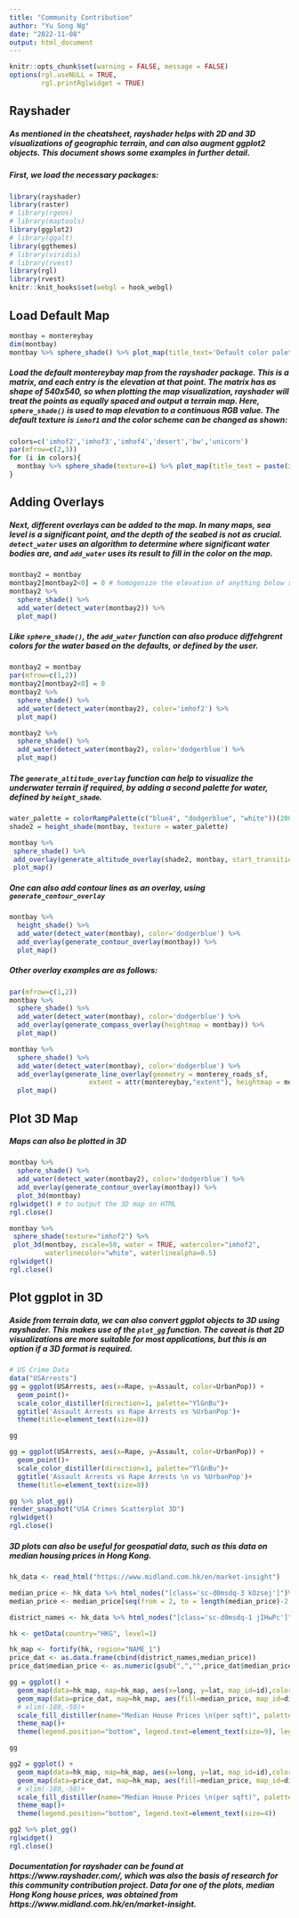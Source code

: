 ```yaml
---
title: "Community Contribution"
author: "Yu Song Ng"
date: "2022-11-08"
output: html_document
---
```


```r
knitr::opts_chunk$set(warning = FALSE, message = FALSE)
options(rgl.useNULL = TRUE,
        rgl.printRglwidget = TRUE)

```

## Rayshader

##### As mentioned in the cheatsheet, rayshader helps with 2D and 3D visualizations of geographic terrain, and can also augment ggplot2 objects. This document shows some examples in further detail.

##### First, we load the necessary packages:

```r

library(rayshader)
library(raster)
# library(rgeos)
# library(maptools)
library(ggplot2)
# library(ggalt)
library(ggthemes)
# library(viridis)
# library(rvest)
library(rgl)
library(rvest)
knitr::knit_hooks$set(webgl = hook_webgl)
```

## Load Default Map 

```r
montbay = montereybay
dim(montbay)
montbay %>% sphere_shade() %>% plot_map(title_text='Default color palette imhof1', title_bar_color='white', title_size=25)
```

##### Load the default montereybay map from the rayshader package. This is a matrix, and each entry is the elevation at that point. The  matrix has as shape of 540x540, so when plotting the map visualization, rayshader will treat the points as equally spaced and output a terrain map. Here, `sphere_shade()` is used to map elevation to a continuous RGB value. The default texture is `imhof1` and the color scheme can be changed as shown:
```r

colors=c('imhof2','imhof3','imhof4','desert','bw','unicorn')
par(mfrow=c(2,3))
for (i in colors){
  montbay %>% sphere_shade(texture=i) %>% plot_map(title_text = paste(i,'color palette'), title_bar_color='white', title_bar_alpha=0.7)
}

```

## Adding Overlays 

##### Next, different overlays can be added to the map. In many maps, sea level is a significant point, and the depth of the seabed is not as crucial. `detect_water` uses an algorithm to determine where significant water bodies are, and `add_water` uses its result to fill in the color on the map.
```r
montbay2 = montbay
montbay2[montbay2<0] = 0 # homogenize the elevation of anything below sea level
montbay2 %>%
  sphere_shade() %>%
  add_water(detect_water(montbay2)) %>%
  plot_map()
```

##### Like `sphere_shade()`, the `add_water` function can also produce diffehgrent colors for the water based on the defaults, or defined by the user.

```r
montbay2 = montbay
par(mfrow=c(1,2))
montbay2[montbay2<0] = 0
montbay2 %>%
  sphere_shade() %>%
  add_water(detect_water(montbay2), color='imhof2') %>%
  plot_map()

montbay2 %>%
  sphere_shade() %>%
  add_water(detect_water(montbay2), color='dodgerblue') %>%
  plot_map()
```

##### The `generate_altitude_overlay` function can help to visualize the underwater terrain if required, by adding a second palette for water, defined by `height_shade`.

```r
water_palette = colorRampPalette(c("blue4", "dodgerblue", "white"))(200)
shade2 = height_shade(montbay, texture = water_palette)

montbay %>%
 sphere_shade() %>%
 add_overlay(generate_altitude_overlay(shade2, montbay, start_transition=0))  %>%
 plot_map()
```

##### One can also add contour lines as an overlay, using `generate_contour_overlay`

```r

montbay %>%
  height_shade() %>%
  add_water(detect_water(montbay), color='dodgerblue') %>%
  add_overlay(generate_contour_overlay(montbay)) %>%
  plot_map()
```

##### Other overlay examples are as follows:

```r
par(mfrow=c(1,2))
montbay %>%
  sphere_shade() %>%
  add_water(detect_water(montbay), color='dodgerblue') %>%
  add_overlay(generate_compass_overlay(heightmap = montbay)) %>%
  plot_map()

montbay %>%
  sphere_shade() %>%
  add_water(detect_water(montbay), color='dodgerblue') %>%
  add_overlay(generate_line_overlay(geometry = monterey_roads_sf, 
                    extent = attr(montereybay,"extent"), heightmap = montbay)) %>%
  plot_map()
```

## Plot 3D Map

##### Maps can also be plotted in 3D
```r

montbay %>%
  sphere_shade() %>%
  add_water(detect_water(montbay2), color='dodgerblue') %>%
  add_overlay(generate_contour_overlay(montbay)) %>%
  plot_3d(montbay)
rglwidget() # to output the 3D map on HTML
rgl.close()

montbay %>%
 sphere_shade(texture="imhof2") %>%
 plot_3d(montbay, zscale=50, water = TRUE, watercolor="imhof2", 
         waterlinecolor="white", waterlinealpha=0.5)
rglwidget()
rgl.close()
```

## Plot ggplot in 3D

##### Aside from terrain data, we can also convert ggplot objects to 3D using rayshader. This makes use of the `plot_gg` function. The caveat is that 2D visualizations are more suitable for most applications, but this is an option if a 3D format is required. 

```r
# US Crime Data 
data("USArrests")
gg = ggplot(USArrests, aes(x=Rape, y=Assault, color=UrbanPop)) +
  geom_point()+
  scale_color_distiller(direction=1, palette="YlGnBu")+
  ggtitle('Assault Arrests vs Rape Arrests vs %UrbanPop')+
  theme(title=element_text(size=8))

gg
```

```r
gg = ggplot(USArrests, aes(x=Rape, y=Assault, color=UrbanPop)) +
  geom_point()+
  scale_color_distiller(direction=1, palette="YlGnBu")+
  ggtitle('Assault Arrests vs Rape Arrests \n vs %UrbanPop')+
  theme(title=element_text(size=8))

gg %>% plot_gg()
render_snapshot("USA Crimes Scatterplot 3D")
rglwidget()
rgl.close()
```

##### 3D plots can also be useful for geospatial data, such as this data on median housing prices in Hong Kong. 

```r
hk_data <- read_html("https://www.midland.com.hk/en/market-insight")

median_price <- hk_data %>% html_nodes("[class='sc-d0msdq-3 kOzsej']")%>%html_text()
median_price <- median_price[seq(from = 2, to = length(median_price)-2, by = 4)]

district_names <- hk_data %>% html_nodes("[class='sc-d0msdq-1 jIHwPc']")%>%html_text()

hk <- getData(country="HKG", level=1)

hk_map <- fortify(hk, region="NAME_1")
price_dat <- as.data.frame(cbind(district_names,median_price))
price_dat$median_price <- as.numeric(gsub(",","",price_dat$median_price))

gg = ggplot() + 
  geom_map(data=hk_map, map=hk_map, aes(x=long, y=lat, map_id=id),color="#b2b2b200", fill="#ffffff00", size=0.15)+
  geom_map(data=price_dat, map=hk_map, aes(fill=median_price, map_id=district_names),color="#b2b2b2", size=0.15) +
  # xlim(-180,-50)+
  scale_fill_distiller(name="Median House Prices \n(per sqft)", palette='PuBu', direction=1)+
  theme_map()+
  theme(legend.position="bottom", legend.text=element_text(size=9), legend.key.width= unit(2, 'cm')) 

gg
```

```r
gg2 = ggplot() + 
  geom_map(data=hk_map, map=hk_map, aes(x=long, y=lat, map_id=id),color="#b2b2b200", fill="#ffffff00", size=0.15)+
  geom_map(data=price_dat, map=hk_map, aes(fill=median_price, map_id=district_names),color="#b2b2b2", size=0.15) +
  # xlim(-180,-50)+
  scale_fill_distiller(name="Median House Prices \n(per sqft)", palette='PuBu', direction=1)+
  theme_map()+
  theme(legend.position="bottom", legend.text=element_text(size=4)) 

gg2 %>% plot_gg()
rglwidget()
rgl.close()
```

##### Documentation for rayshader can be found at https://www.rayshader.com/, which was also the basis of research for this community contribution project. Data for one of the plots, median Hong Kong house prices, was obtained from https://www.midland.com.hk/en/market-insight. 
